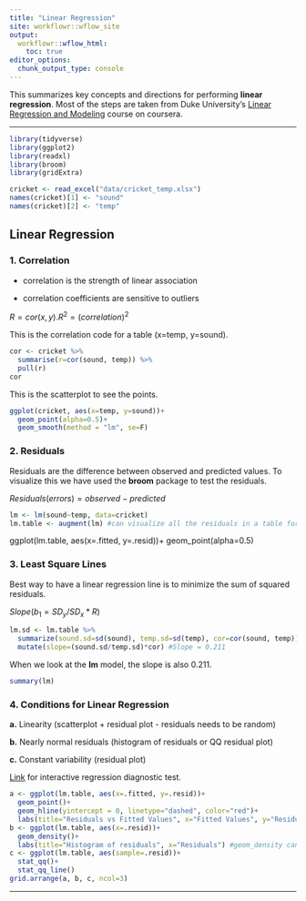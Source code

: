 ```yaml
---
title: "Linear Regression"
site: workflowr::wflow_site
output:
  workflowr::wflow_html:
    toc: true
editor_options:
  chunk_output_type: console
---
```


This summarizes key concepts and directions for performing **linear regression**. Most of the steps are taken from Duke University's [Linear Regression and Modeling](https://www.coursera.org/learn/linear-regression-model/home/welcome) course on coursera.

***
```r
library(tidyverse)
library(ggplot2)
library(readxl)
library(broom)
library(gridExtra)

cricket <- read_excel("data/cricket_temp.xlsx")
names(cricket)[1] <- "sound"
names(cricket)[2] <- "temp"
```
## Linear Regression

### 1. Correlation

* correlation is the strength of linear association

* correlation coefficients are sensitive to outliers

$R = cor(x,y). R^2 = (correlation)^2$

This is the correlation code for a table (x=temp, y=sound).
```r
cor <- cricket %>% 
  summarise(r=cor(sound, temp)) %>% 
  pull(r)
cor
```
This is the scatterplot to see the points.
```r
ggplot(cricket, aes(x=temp, y=sound))+
  geom_point(alpha=0.5)+
  geom_smooth(method = "lm", se=F)
```

### 2. Residuals
Residuals are the difference between observed and predicted values. To visualize this we have used the **broom** package to test the residuals. 

$Residuals (errors) = observed - predicted$

```r
lm <- lm(sound~temp, data=cricket)
lm.table <- augment(lm) #can visualize all the residuals in a table form
```

ggplot(lm.table, aes(x=.fitted, y=.resid))+
  geom_point(alpha=0.5)

### 3. Least Square Lines
Best way to have a linear regression line is to minimize the sum of squared residuals.

$Slope(b_1 = SD_y/SD_x * R)$

```r
lm.sd <- lm.table %>% 
  summarize(sound.sd=sd(sound), temp.sd=sd(temp), cor=cor(sound, temp)) %>% 
  mutate(slope=(sound.sd/temp.sd)*cor) #Slope = 0.211
```
When we look at the **lm** model, the slope is also 0.211.
```r
summary(lm)
```

### 4. Conditions for Linear Regression
**a.** Linearity (scatterplot + residual plot - residuals needs to be random)

**b.** Nearly normal residuals (histogram of residuals or QQ residual plot)

**c.** Constant variability (residual plot)

[Link](https://gallery.shinyapps.io/slr_diag/) for interactive regression diagnostic test. 

```r
a <- ggplot(lm.table, aes(x=.fitted, y=.resid))+
  geom_point()+
  geom_hline(yintercept = 0, linetype="dashed", color="red")+
  labs(title="Residuals vs Fitted Values", x="Fitted Values", y="Residuals")
b <- ggplot(lm.table, aes(x=.resid))+
  geom_density()+
  labs(title="Histogram of residuals", x="Residuals") #geom_density can also be added
c <- ggplot(lm.table, aes(sample=.resid))+
  stat_qq()+
  stat_qq_line()
grid.arrange(a, b, c, ncol=3)
```


***